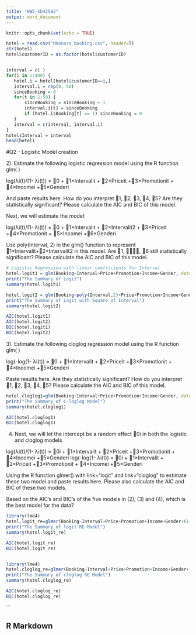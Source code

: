 ```yaml
---
title: "HW5_kb42582"
output: word_document
---
```


```r
knitr::opts_chunk$set(echo = TRUE)
```


```r
hotel = read.csv("HHonors_booking.csv", header=T)
str(hotel)
hotel$customerID = as.factor(hotel$customerID)


interval = c( )
for(i in 1:400) {
   hotel.i = hotel[hotel$customerID==i,]
   interval.i = rep(0, 50)
   sinceBooking = 0
   for(t in 1:50) {
       sinceBooking = sinceBooking + 1
       interval.i[t] = sinceBooking
       if (hotel.i$Booking[t] == 1) sinceBooking = 0
   }
   interval = c(interval, interval.i)
}
hotel$Interval = interval       
head(hotel)
```

#Q2 - Logistic Model creation

2). Estimate the following logistic regression model using the R function glm( ) 

log(λi(t)/(1- λi(t)) = 0 + 1×Intervalit + 2×Priceit +3×Promotionit 
                                  + 4×Incomei +5×Genderi 
                                                   
And paste results here. How do you interpret 1, 2, 3, 4, 5? Are they statistically significant? Please calculate the AIC and BIC of this model.

Next, we will estimate the model:

log(λi(t)/(1- λi(t)) = 0 + 1×Intervalit + 2×Intervalit2 + 3×Priceit +4×Promotionit 
                                  + 5×Incomei +6×Genderi 

Use poly(Interval, 2) in the glm() function to represent 1×Intervalit+2×Intervalit2 in  this model. Are 1, , 6 still statistically significant? Please calculate the AIC and BIC of this model.



```r

# Logistic Regression with linear coefficients for Interval
hotel.logit1 = glm(Booking~Interval+Price+Promotion+Income+Gender, data=hotel, family=binomial(link="logit"))
print("The Summary of Logit")
summary(hotel.logit1)

hotel.logit2 = glm(Booking~poly(Interval,2)+Price+Promotion+Income+Gender, data=hotel, family=binomial(link="logit"))
print("The Summary of Logit with Square of Interval")
summary(hotel.logit2)

AIC(hotel.logit1)
AIC(hotel.logit2)
BIC(hotel.logit1)
BIC(hotel.logit2)

```


3). Estimate the following cloglog regression model using the R function glm( ) 

log(-log(1- λi(t)) = 0 + 1×Intervalit + 2×Priceit +3×Promotionit 
                                  + 4×Incomei +5×Genderi 
                                                   
Paste results here. Are they statistically significant? How do you interpret 1, 2, 3, 4, 5? Please calculate the AIC and BIC of this model.

```r
hotel.cloglog1=glm(Booking~Interval+Price+Promotion+Income+Gender, data=hotel, family=binomial(link="cloglog"))
print("The Summary of C-loglog Model")
summary(hotel.cloglog1)

AIC(hotel.cloglog1)
BIC(hotel.cloglog1)
```

4) Next, we will let the intercept be a random effect 0i in both the logistic and cloglog models

log(λi(t)/(1- λi(t)) = 0i + 1×Intervalit + 2×Priceit +3×Promotionit 
                                  + 4×Incomei +5×Genderi 
log(-log(1- λi(t)) = 0i + 1×Intervalit + 2×Priceit +3×Promotionit 
                                  + 4×Incomei +5×Genderi 

Using the R function glmer() with link="logit"  and link="cloglog" to estimate these two model and paste results here. Please also calculate the AIC and BIC of these two models.
                                                               
Based on the AIC's and BIC's of the five models in (2), (3) and (4), which is the best model for the data? 
```r

library(lme4)
hotel.logit_re=glmer(Booking~Interval+Price+Promotion+Income+Gender+(1|customerID), data=hotel, family=binomial(link="logit"))
print("The Summary of logit RE Model")
summary(hotel.logit_re)

AIC(hotel.logit_re)
BIC(hotel.logit_re)


library(lme4)
hotel.cloglog_re=glmer(Booking~Interval+Price+Promotion+Income+Gender+(1|customerID), data=hotel, family=binomial(link="cloglog"))
print("The Summary of cloglog RE Model")
summary(hotel.cloglog_re)

AIC(hotel.cloglog_re)
BIC(hotel.cloglog_re)


```









```

## R Markdown


